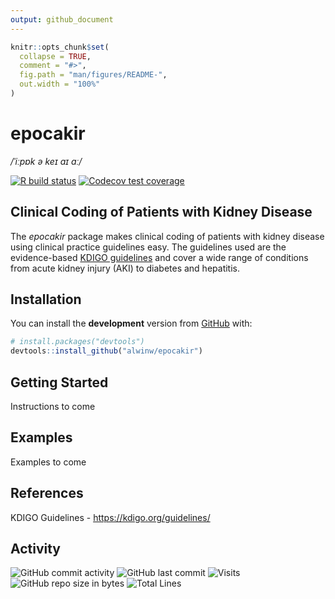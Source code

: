 ```yaml
---
output: github_document
---
```


<!-- README.md is generated from README.Rmd. Please edit that file -->

```r
knitr::opts_chunk$set(
  collapse = TRUE,
  comment = "#>",
  fig.path = "man/figures/README-",
  out.width = "100%"
)
```

# epocakir

*/ˈiːpɒk ə keɪ aɪ ɑː/*

<!-- badges: start -->

[![R build status](https://github.com/alwinw/epocakir/workflows/R-CMD-check/badge.svg)](https://github.com/alwinw/epocakir/actions)
[![Codecov test coverage](https://codecov.io/gh/alwinw/epocakir/branch/master/graph/badge.svg)](https://codecov.io/gh/alwinw/epocakir?branch=master)

<!-- badges: end -->

## Clinical Coding of Patients with Kidney Disease

The *epocakir* package makes clinical coding of patients with kidney disease using clinical practice guidelines easy. The guidelines used are the evidence-based [KDIGO guidelines](https://kdigo.org/guidelines/) and cover a wide range of conditions from acute kidney injury (AKI) to diabetes and hepatitis.

## Installation

<!-- CRAN
You can install the **releas** version from [CRAN](https://CRAN.R-project.org) with:

``` r
install.packages("epocakir")
```
-->

You can install the **development** version from [GitHub](https://github.com/) with:

``` r
# install.packages("devtools")
devtools::install_github("alwinw/epocakir")
```

## Getting Started

Instructions to come

## Examples

Examples to come

## References

KDIGO Guidelines - <https://kdigo.org/guidelines/>

## Activity

![GitHub commit activity](https://img.shields.io/github/commit-activity/m/alwinw/epocakir)
![GitHub last commit](https://img.shields.io/github/last-commit/alwinw/epocakir)
![Visits](https://badges.pufler.dev/visits/alwinw/epocakir?&label=visits)
![GitHub repo size in bytes](https://img.shields.io/github/repo-size/alwinw/epocakir)
![Total Lines](https://img.shields.io/tokei/lines/github/alwinw/epocakir)
